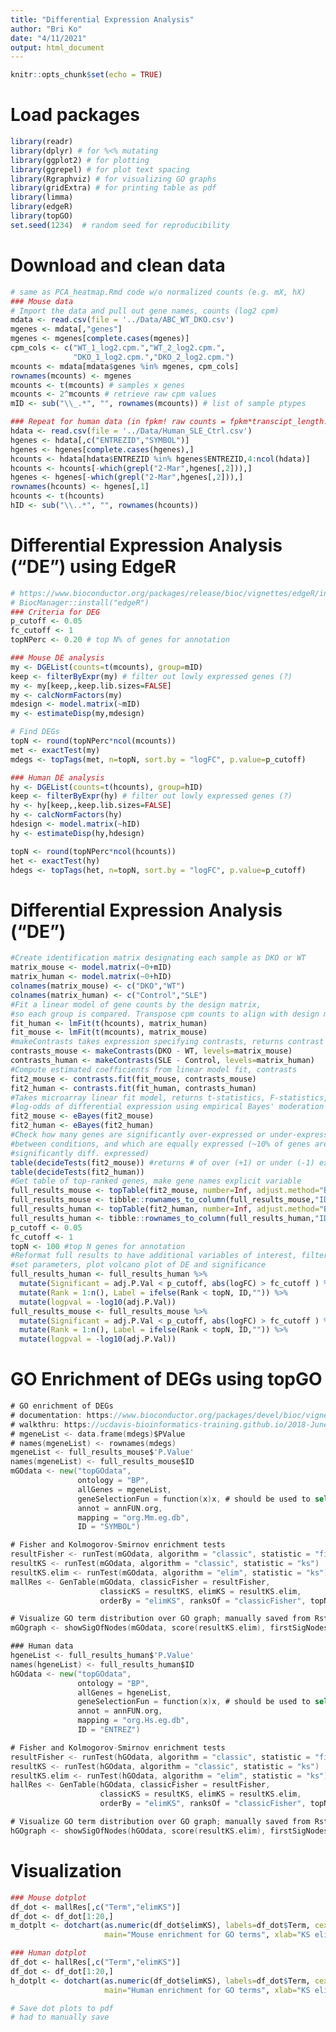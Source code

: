 ```yaml
---
title: "Differential Expression Analysis"
author: "Bri Ko"
date: "4/11/2021"
output: html_document
---
```


```r
knitr::opts_chunk$set(echo = TRUE)
```

# Load packages

```r
library(readr)
library(dplyr) # for %<% mutating
library(ggplot2) # for plotting
library(ggrepel) # for plot text spacing
library(Rgraphviz) # for visualizing GO graphs
library(gridExtra) # for printing table as pdf
library(limma)
library(edgeR)
library(topGO)
set.seed(1234)  # random seed for reproducibility
```

# Download and clean data

```r
# same as PCA_heatmap.Rmd code w/o normalized counts (e.g. mX, hX)
### Mouse data
# Import the data and pull out gene names, counts (log2 cpm)
mdata <- read.csv(file = '../Data/ABC_WT_DKO.csv')
mgenes <- mdata[,"genes"]
mgenes <- mgenes[complete.cases(mgenes)]
cpm_cols <- c("WT_1_log2.cpm.","WT_2_log2.cpm.", 
              "DKO_1_log2.cpm.","DKO_2_log2.cpm.")
mcounts <- mdata[mdata$genes %in% mgenes, cpm_cols]
rownames(mcounts) <- mgenes
mcounts <- t(mcounts) # samples x genes
mcounts <- 2^mcounts # retrieve raw cpm values
mID <- sub("\\_.*", "", rownames(mcounts)) # list of sample ptypes

### Repeat for human data (in fpkm! raw counts = fpkm*transcipt_length...)
hdata <- read.csv(file = '../Data/Human_SLE_Ctrl.csv')
hgenes <- hdata[,c("ENTREZID","SYMBOL")]
hgenes <- hgenes[complete.cases(hgenes),]
hcounts <- hdata[hdata$ENTREZID %in% hgenes$ENTREZID,4:ncol(hdata)]
hcounts <- hcounts[-which(grepl("2-Mar",hgenes[,2])),]
hgenes <- hgenes[-which(grepl("2-Mar",hgenes[,2])),]
rownames(hcounts) <- hgenes[,1]
hcounts <- t(hcounts)
hID <- sub("\\..*", "", rownames(hcounts))
```

# Differential Expression Analysis ("DE") using EdgeR

```r
# https://www.bioconductor.org/packages/release/bioc/vignettes/edgeR/inst/doc/edgeRUsersGuide.pdf
# BiocManager::install("edgeR")
### Criteria for DEG
p_cutoff <- 0.05
fc_cutoff <- 1
topNPerc <- 0.20 # top N% of genes for annotation

### Mouse DE analysis
my <- DGEList(counts=t(mcounts), group=mID)
keep <- filterByExpr(my) # filter out lowly expressed genes (?)
my <- my[keep,,keep.lib.sizes=FALSE]
my <- calcNormFactors(my)
mdesign <- model.matrix(~mID)
my <- estimateDisp(my,mdesign)

# Find DEGs
topN <- round(topNPerc*ncol(mcounts))
met <- exactTest(my)
mdegs <- topTags(met, n=topN, sort.by = "logFC", p.value=p_cutoff)

### Human DE analysis
hy <- DGEList(counts=t(hcounts), group=hID)
keep <- filterByExpr(hy) # filter out lowly expressed genes (?)
hy <- hy[keep,,keep.lib.sizes=FALSE]
hy <- calcNormFactors(hy)
hdesign <- model.matrix(~hID)
hy <- estimateDisp(hy,hdesign)

topN <- round(topNPerc*ncol(hcounts))
het <- exactTest(hy)
hdegs <- topTags(het, n=topN, sort.by = "logFC", p.value=p_cutoff)
```
# Differential Expression Analysis ("DE")

```r
#Create identification matrix designating each sample as DKO or WT
matrix_mouse <- model.matrix(~0+mID)
matrix_human <- model.matrix(~0+hID)
colnames(matrix_mouse) <- c("DKO","WT")
colnames(matrix_human) <- c("Control","SLE")
#Fit a linear model of gene counts by the design matrix, 
#so each group is compared. Transpose cpm counts to align with design matrix.
fit_human <- lmFit(t(hcounts), matrix_human)
fit_mouse <- lmFit(t(mcounts), matrix_mouse)
#makeContrasts takes expression specifying contrasts, returns contrast matrix
contrasts_mouse <- makeContrasts(DKO - WT, levels=matrix_mouse)
contrasts_human <- makeContrasts(SLE - Control, levels=matrix_human)
#Compute estimated coefficients from linear model fit, contrasts
fit2_mouse <- contrasts.fit(fit_mouse, contrasts_mouse)
fit2_human <- contrasts.fit(fit_human, contrasts_human)
#Takes microarray linear fit model, returns t-statistics, F-statistics, and 
#log-odds of differential expression using empirical Bayes' moderation
fit2_mouse <- eBayes(fit2_mouse)
fit2_human <- eBayes(fit2_human)
#Check how many genes are significantly over-expressed or under-expressed
#between conditions, and which are equally expressed (~10% of genes are 
#significantly diff. expressed)
table(decideTests(fit2_mouse)) #returns # of over (+1) or under (-1) expressed genes
table(decideTests(fit2_human))
#Get table of top-ranked genes, make gene names explicit variable
full_results_mouse <- topTable(fit2_mouse, number=Inf, adjust.method="BH")
full_results_mouse <- tibble::rownames_to_column(full_results_mouse,"ID")
full_results_human <- topTable(fit2_human, number=Inf, adjust.method="BH")
full_results_human <- tibble::rownames_to_column(full_results_human,"ID")
p_cutoff <- 0.05
fc_cutoff <- 1
topN <- 100 #top N genes for annotation
#Reformat full results to have additional variables of interest, filter for 
#set parameters, plot volcano plot of DE and significance
full_results_human <- full_results_human %>% 
  mutate(Significant = adj.P.Val < p_cutoff, abs(logFC) > fc_cutoff ) %>% 
  mutate(Rank = 1:n(), Label = ifelse(Rank < topN, ID,"")) %>%
  mutate(logpval = -log10(adj.P.Val))
full_results_mouse <- full_results_mouse %>% 
  mutate(Significant = adj.P.Val < p_cutoff, abs(logFC) > fc_cutoff ) %>% 
  mutate(Rank = 1:n(), Label = ifelse(Rank < topN, ID,"")) %>%
  mutate(logpval = -log10(adj.P.Val))
```


# GO Enrichment of DEGs using topGO

``` GO
# GO enrichment of DEGs
# documentation: https://www.bioconductor.org/packages/devel/bioc/vignettes/topGO/inst/doc/topGO.pdf
# walkthru: https://ucdavis-bioinformatics-training.github.io/2018-June-RNA-Seq-Workshop/friday/enrichment.html
# mgeneList <- data.frame(mdegs)$PValue
# names(mgeneList) <- rownames(mdegs)
mgeneList <- full_results_mouse$'P.Value'
names(mgeneList) <- full_results_mouse$ID
mGOdata <- new("topGOdata",
               ontology = "BP",
               allGenes = mgeneList,
               geneSelectionFun = function(x)x, # should be used to select for significant genes?
               annot = annFUN.org, 
               mapping = "org.Mm.eg.db",
               ID = "SYMBOL")

# Fisher and Kolmogorov-Smirnov enrichment tests
resultFisher <- runTest(mGOdata, algorithm = "classic", statistic = "fisher")
resultKS <- runTest(mGOdata, algorithm = "classic", statistic = "ks")
resultKS.elim <- runTest(mGOdata, algorithm = "elim", statistic = "ks")
mallRes <- GenTable(mGOdata, classicFisher = resultFisher,
                    classicKS = resultKS, elimKS = resultKS.elim,
                    orderBy = "elimKS", ranksOf = "classicFisher", topNodes = 20)

# Visualize GO term distribution over GO graph; manually saved from Rstudio
mGOgraph <- showSigOfNodes(mGOdata, score(resultKS.elim), firstSigNodes = 5, useInfo = 'all')

### Human data
hgeneList <- full_results_human$'P.Value'
names(hgeneList) <- full_results_human$ID
hGOdata <- new("topGOdata",
               ontology = "BP",
               allGenes = hgeneList,
               geneSelectionFun = function(x)x, # should be used to select for significant genes?
               annot = annFUN.org, 
               mapping = "org.Hs.eg.db",
               ID = "ENTREZ")

# Fisher and Kolmogorov-Smirnov enrichment tests
resultFisher <- runTest(hGOdata, algorithm = "classic", statistic = "fisher")
resultKS <- runTest(hGOdata, algorithm = "classic", statistic = "ks")
resultKS.elim <- runTest(hGOdata, algorithm = "elim", statistic = "ks")
hallRes <- GenTable(hGOdata, classicFisher = resultFisher,
                    classicKS = resultKS, elimKS = resultKS.elim,
                    orderBy = "elimKS", ranksOf = "classicFisher", topNodes = 20)

# Visualize GO term distribution over GO graph; manually saved from Rstudio
hGOgraph <- showSigOfNodes(hGOdata, score(resultKS.elim), firstSigNodes = 5, useInfo = 'all')

```

# Visualization

```r
### Mouse dotplot
df_dot <- mallRes[,c("Term","elimKS")]
df_dot <- df_dot[1:20,]
m_dotplt <- dotchart(as.numeric(df_dot$elimKS), labels=df_dot$Term, cex=.7,
                     main="Mouse enrichment for GO terms", xlab="KS elim pval")

### Human dotplot
df_dot <- hallRes[,c("Term","elimKS")]
df_dot <- df_dot[1:20,]
h_dotplt <- dotchart(as.numeric(df_dot$elimKS), labels=df_dot$Term, cex=.7,
                     main="Human enrichment for GO terms", xlab="KS elim pval")

# Save dot plots to pdf
# had to manually save
```